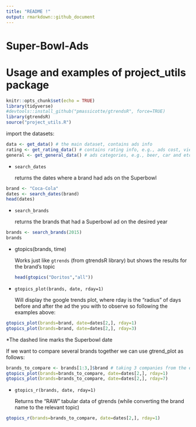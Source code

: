 ```yaml
---
title: "README !"
output: rmarkdown::github_document
---
```


# Super-Bowl-Ads

# Usage and examples of project_utils package

```r
knitr::opts_chunk$set(echo = TRUE)
library(tidyverse)
#devtools::install_github("pmassicotte/gtrendsR", force=TRUE)
library(gtrendsR)
source("project_utils.R")
```

import the datasets:

```r
data <- get_data() # the main dataset, contains ads info
rating <- get_rating_data() # contains rating info, e.g., ads cost, viewrs and etc
general <- get_general_data() # ads categories, e.g., beer, car and etc 
```

-   <code>search_dates</code>

    returns the dates where a brand had ads on the Superbowl

```r
brand <- "Coca-Cola"
dates <- search_dates(brand)
head(dates)
```

-   <code>search_brands</code>

    returns the brands that had a Superbowl ad on the desired year

```r
brands <- search_brands(2015)
brands
```

-   gtopics(brands, time)

    Works just like <code>gtrends</code> (from gtrendsR library) but shows the results for the brand's topic

    ```r
    head(gtopics("Doritos","all"))
    ```

-   <code>gtopics_plot(brands, date, rday=1)</code>

    Will display the google trends plot, where rday is the "radius" of days before and after the ad the you with to observe so following the examples above:

```r
gtopics_plot(brands=brand, date=dates[2,], rday=1)
gtopics_plot(brands=brand, date=dates[2,], rday=3)
```

\*The dashed line marks the Superbowl date

If we want to compare several brands together we can use gtrend_plot as follows:

```r
brands_to_compare <- brands[1:3,]$brand # taking 3 companies from the exmaple above (Budweiser, Coca-Cola, Doritos)
gtopics_plot(brands=brands_to_compare, date=dates[2,], rday=1)
gtopics_plot(brands=brands_to_compare, date=dates[2,], rday=7)
```

-   <code>gtopics_r(brands, date, rday=1)</code>

    Returns the "RAW" tabular data of gtrends (while converting the brand name to the relevant topic)

```r
gtopics_r(brands=brands_to_compare, date=dates[2,], rday=1)
```
